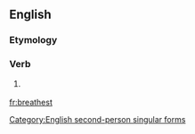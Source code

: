 ==English==

===Etymology===
{{suffix|breathe|est}}

===Verb===
{{en-verb form}}

# {{context|archaic|lang=en}} {{form of|Second-person singular simple present form|breath}}

[[Category:English second-person singular forms]]

[[fr:breathest]]